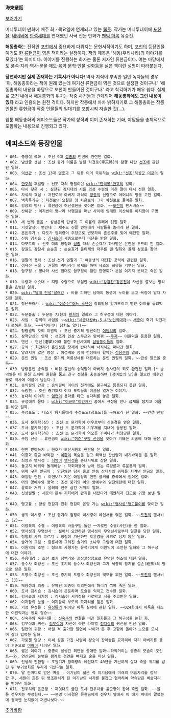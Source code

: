 '''海東叢話'''

[http://comic.mt.co.kr/comicDetail.htm?nComicSeq=87 보러가기]

머니투데이 만화에 매주 화 · 목요일에 연재되고 있는 [[웹툰]]. 작가는 머니투데이에 [[포천]]을, [[네이버]]에 [[한섬세대]]를 연재했던 사극 전문 만화가 [[팬텀 하록]] 유승진.

'''해동총화'''는 전작인 [[포천]]에서 중요하게 다뤄지는 문헌서적이기도 하며, [[포천]]의 등장인물이기도 한 [[류현금]]이 엮은 책이라는 설정이다. 책의 제목은 '해동(우리나라)의 이야기를 모았다'는 의미이다. 이야기를 진행하는 화자는 물론 저자인 류현금이다. 여는 마당에서도 풍속·지리·역사·문물·제도·음악·문학·인물·설화등을 실은 책이란 설명이 따라붙는다.

'''당연하지만 실제 존재하는 기록서가 아니다!''' 역사 지식이 부족한 일반 독자들의 경우 '아, 해동총화라는 책이 원래 있는데 여기선 류현금이 엮은 것으로 설정한 것이구나.' '해동총화의 내용을 바탕으로 포천이 만들어진 것이구나.' 라고 착각하기가 매우 쉽다. 실제로 포천 내에서 해동총화의 위치는 작중 사건들과 관계되어 '''해동총화에도 그런 내용이 있다''' 라고 인용되는 원전 격이다. 하지만 작중에서 차차 밝혀지기로 그 해동총화는 작중 인물인 류현금이 작중 인물들의 일대기를 포함시켜 저술한 것(...).

웹툰 해동총화의 에피소드들은 작가의 창작과 이미 존재하는 기화, 야담들을 총체적으로 포함하는 내용으로 진행되고 있다. 

== 에피소드와 등장인물 ==
 * 001. 중양절 국화 : 조선 9대 [[성종]]의 만년에 관련된 일화.
 * 002. 남산골 샌님 : 조선 중기 이름을 날린 차천로(車天輅)와 잠행 나간 [[선조]]에 관련된 일화.
 * 003. [[익선관]] : 조선 13대 [[명종]]과 그 뒤를 이어 즉위하는 [[wiki:"선조"하성군 이균]]의 일화.
 * 004. [[한호]]의 후일담 : 선조 때의 명필이던 [[wiki:"한석봉"한호]]의 일화.
 * 005. 다시 찾은 시 : 실전된 김지대의 시를 의성 수령의 미친 딸이 다시 전한 일화.
 * 006. 차식의 효심 : 차천로의 아버지 차식이 [[정종]]의 신령으로 어머니의 병을 고친 일화.
 * 007. 백옥루기문 : 차천로의 요절한 형 차은로와 그가 차천로로 돌아온 일화.
 * 008. 강릉의 명사 : 류현금이 허난설헌을 찾아본 일화. ~~[[포천]]의 팬서비스~~
 * 009. 산해관 : 이지번이 명나라 사행길을 떠난 사이에 잉태된 이산해를 이지함이 구명한 일화.
 * 010. 세 번의 물음 : 성삼문의 탄생과 그 이름의 유래에 얽힌 일화.
 * 011. 거짓말쟁이 변인태 : 제주도 진졸 변인태가 사람들을 놀라게 한 일화.
 * 012. 혼돈주가 : 다도가 정희량이 주당으로 변모하여 혼돈주를 빚어 예찬한 일화.
 * 013. 신동 김시습 : [[김시습]]이 세종으로부터 비단을 받은 일화.
 * 014. 다모토리 : 선조 대의 정철과 [[성종]] 대의 손순효가 하사받은 은잔을 두드려 핀 일화.
 * 015. 강원도 감찰사 손순효 : 손순효가 울티재의 저주를 깬 일화와 몰래 성종을 찾아온 일화.
 * 016. 권절의 용력 : 조선 전기 권절과 그 여동생의 대단한 용력에 관련된 일화.
 * 017. 생육신 권절 : 권절이 귀머거리 행세를 하며 세조의 회유를 거부한 일화.
 * 018. 압구정 : 명나라 사신 접대로 압구정이 헐린 한명회가 분을 이기지 못하고 죽은 일화.
 * 019. 수령과 수숫대 : 지방 수령으로 부임한 [[wiki:"강감찬"강은천]]이 자신을 깔보는 향리들을 호령한 일화.
 * 020. [[wiki:"달래 전설"달래강]] : 비를 피하던 남매의 동생이 누이를 보고 욕정이 일자 자진한 일화.
 * 021. 장난꾸러기 : [[wiki:"이순신"어느 소년]]이 참외밭을 망가뜨리고 맹인 아이를 곯려먹은 일화.
 * 022. 두문불출 : 두문동 72현과 [[황희]]의 일화와 그 허구성에 대한 이야기.
 * 023. 사임 : 황희의 사임을 ~~[[wiki:"세종대왕#s-5.4"노인학대자]]~~ [[세종]]이 죽기 직전까지 불허한 일화. ~~사직이라니 당치도 않다!~~
 * 024. 청렴결백 오리 이원익 : 조선 중기의 명신이던 [[이원익]]의 일화.
 * 025. 삼척단신의 인재 : 선조가 인삼 스무근과 맞바꿔 ~~[[루저]]~~ 이원익을 등용한 일화.
 * 026. 연산 : 연산(連孿)이라 불린 조선시대의 [[샴쌍둥이]]들의 일화. 
 * 027. 공석 : [[최만리]]가 [[훈민정음]] 창제에 반대하여 사직하고 떠나간 일화.
 * 028. 알려지지 않은 명장 : 이성계와 함께 전장에서 활약한 [[정몽주]]의 일화.
 * 029. 문인 권필 : 조선 중기의 목릉성세를 대표하는 문인 권필의 일화. ~~급성 알코올 중독~~
 * 030. 방랑문인 송익필 : 비첩 출신의 송익필이 아버지 송사련의 죄로 환천된 일화.[* 송익필은 이 환천 조치에 원한을 품고 친구 정철을 충동질하여 [정여립의 난]을 일으킨 배후인물로 역사에 이름이 남는다.]
 * 031. 송익필의 안광 : 송익필이 이이의 천거에도 불구하고 등용되지 못한 일화.
 * 032. 녹림편 : 조선 중기까지 여러 도적들의 이름을 열거한 이야기.
 * 033. 농다리 이야기 : [[임연]]이 용마를 타고 농다리를 놓은 일화.
 * 034. 규성에게 묻다 : [[wiki:"이규보"이인저]]가 꿈에서 규성을 만나 급제를 점치고 이름을 바꾼 일화.
 * 035. 수정포도 : 태조가 왕자들에게 수정포도(청포도)를 구해오라 한 일화. ~~인생 한방~~
 * 036. 도사 문가학(상) : 조선 초 문가학이 여우로부터 신중경을 얻은 일화.
 * 037. 도사 문가학(중) : 조선 초 문가학이 기우제를 지내어 등용된 일화.
 * 038. 도사 문가학(하) : 조선 초 문가학이 역모를 꾸미다가 처형당한 일화.
 * 039. 구암 선생 : 류현금이 [[wiki:"허준"구암 선생]]을 찾아가 기묘한 의술에 대해 들은 일화.
 * 040. 현판 받아쓰기 : 한호가 도산서원의 현판을 쓴 일화.
 * 041. 이황과 황금 바둑판 : [[이황]]이 목숨을 걸고 태백산 산신령과 내기바둑을 둔 일화.
 * 042. 최영과 맹사성 : [[최영]]이 [[맹사성]]을 손녀사위로 삼은 일화.
 * 043. 돌고지 바위와 돌개바람 : 하회마을에 남아 있는 류성룡과 류운룡의 일화.
 * 044. 위패 구한 안금이 : 임진왜란 당시 홀로 안동 삼태사의 위패를 지켜낸 안금의 일화.
 * 045. 애일당 현판 : 이현보가 지은 애일당의 현판 글씨를 중국에서 얻어온 일화.
 * 046. 어의 양예수와 명약 : 조선 중기의 어의 앙예수와 임진왜란에 대한 일화.
 * 047. 윤회와 거위 : 윤회와 진주 삼킨 거위의 일화.
 * 048. 신상필벌 : 세종이 판수 지화에게 관직을 내렸다가 태만하자 진도로 귀양 보낸 일화.
 * 049. 맹고불 : 양성 현감과 진위 현감이 온양 가는 [[wiki:"맹사성"맹고불]]이를 맞이한 일화.
 * 050. 생귀 이시경 : 조선 중기의 점쟁이 이시경이 예언서를 엮은 일화. ~~[[포천]]의 팬서비스 (2)~~
 * 051. 이항복의 수결 : 이항복이 바늘구멍 뚫린 一자로만 수결(사인)을 한 일화.
 * 052. 맹사성과 무명선사 : 젊어서 오만하던 맹사성이 무명선사로부터 일갈을 당한 일화.
 * 053. 정철의 사위 고르기 : 정철이 가난하던 오윤겸을 사위로 삼지 않은 일화.
 * 054. 솔거의 그림 : 황룡사에 그려진 솔거의 소나무 그림에 대한 일화.
 * 055. 이원익의 조언 : 청으로 사행가는 유척기에게 이원익이 조언한 일화와 그 허구성에 대한 이야기.
 * 056. 수응대감 : 조선 초기 청백리와 꼬장꼬장함으로 유명한 허조에 대한 일화.
 * 057. 풍수사 최양선 : 조선 초기의 풍수사 최양선과 그가 세종의 장지를 절손(絶孫)의 땅으로 짚은 일화.
 * 058. 도향수 최양선 : 조선 중기의 도향수 최양선이 역모를 꾀한 일화. ~~[[포천]]의 팬서비스 (3)~~
 * 059. 패왕성과 의종 : 유폐된 의종이 이의민에게 허리가 꺾여 죽은 일화.
 * 060. 도사 김시습 : 김시습이 은둔하며 도술을 익히고 전수한 일화.
 * 061. 김시습과 서거정 : 김시습이 서거정을 가로막고 시를 주고받은 일화.
 * 062. 이지함의 눈물 : 이지함이 부모의 묘자리를 짚은 일화.
 * 063. 거성 유성룡 : [[유성룡]]의 뛰어난 바둑 실력에 관한 일화. ~~024화에서 바둑을 디스한 이원익과는 동료 정승~~
 * 064. 신숙주와 숙주나물 : [[신숙주]]의 변절을 비꼰 일화들과 그 허구성을 논한 화.
 * 065. 김부식과 귀신: [[김부식]]이 자신이 죽인 라이벌 [[정지상]]의 귀신을 만난 일화.
 * 066. 일연의 귀향 : 어릴 적 출가한 일연이 나이가 든 후 고향에 돌아가 노모를 모시며 살다 입적한 일화.
 * 067. 가로챈 명당 : 이씨 성을 가진 사령이 정승이 잡아놓은 묘자리에 자기 아버지를 묻어 후손으로 [[이황]]이 태어난 일화.
 * 068. 짧은 이야기 : 중종이 잘생긴 최연을 총애한 일화~~하악거리는 중종의 모습이 포인트~~와, 연산군이 눈병을 핑계로 경연을 빠지고 술을 마신 일화.
 * 069. 인생의 전환점 : 조원기가 정희량의 예언대로 40년을 가난하게 살다 죽을 위기를 넘긴 뒤 부귀영화를 누리게 되었다는 일화.
 * 070. 말 한마디로 얻은 벼슬 : 이기남이 젊은 적 이기남에게 미래의 벼슬자리를 청탁한 후, 세월이 흐른 뒤 병조판서가 된 이기남의 서자를 붙잡고 협박하여 약속받은 벼슬자리를 받아낸 일화.
 * 071. 전우치와 윤군평 : 제멋대로 굴던 도사 전우치를 윤군평이 잡아 죽인 일화. ~~물론 전우치는 부정한다.~~ ~~분명 이시경은 류현금에게 전우치 앞에서 이 얘기 꺼내지 말랬는데 결국엔 눈치없이 꺼냈나보다.~~

[[추가바람]]
